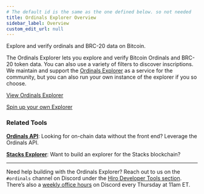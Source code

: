 ```yaml
---
# The default id is the same as the one defined below. so not needed
title: Ordinals Explorer Overview
sidebar_label: Overview
custom_edit_url: null
---
```



<p class="p-3 rounded-lg bg-neutral-100 text-neutral-500 dark:bg-neutral-800 dark:text-neutral-400">Explore and verify ordinals and BRC-20 data on Bitcoin.</p>

<div class="mb-10"></div>

The Ordinals Explorer lets you explore and verify Bitcoin Ordinals and BRC-20 token data. You can also use a variety of filters to discover inscriptions. We maintain and support the [Ordinals Explorer](https://ordinals.hiro.so) as a service for the community, but you can also run your own instance of the explorer if you so choose.

[View Ordinals Explorer](https://ordinals.hiro.so)

[Spin up your own Explorer](./getting-started.md)

### Related Tools

**[Ordinals API](../ordinals-api/index.mdx)**: Looking for on-chain data without the front end? Leverage the Ordinals API.

**[Stacks Explorer](../explorer/index.mdx)**: Want to build an explorer for the Stacks blockchain?

---

Need help building with the Ordinals Explorer? Reach out to us on the `#ordinals` channel on Discord under the [Hiro Developer Tools section](https://stacks.chat/). There’s also a [weekly office hours](https://events.stacks.co/event/HD16484710) on Discord every Thursday at 11am ET.
